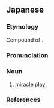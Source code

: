 ==Japanese==
{{wikipedia|lang=ja}}
{{ja-kanjitab|き|せき|げき|yomi=o}}

===Etymology===
Compound of {{compound|奇跡|tr1=kiseki|t1=miracle|劇|tr2=geki|t2=play|lang=ja|sort=きせきげき}}.

===Pronunciation===
{{ja-pron|yomi=o|きせきげき|acc=3|acc_ref=DJR}}

===Noun===
{{ja-noun|きせきげき}}

# [[miracle play]]

===References===
<references/>